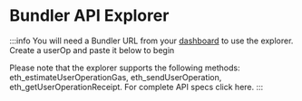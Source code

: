 # Bundler API Explorer


:::info
You will need a Bundler URL from your [dashboard](https://dashboard.biconomy.io/) to use the explorer. Create a userOp and paste it below to begin

Please note that the explorer supports the following methods: eth_estimateUserOperationGas, eth_sendUserOperation, eth_getUserOperationReceipt. For complete API specs click here.
:::

<BundlerExplorer />